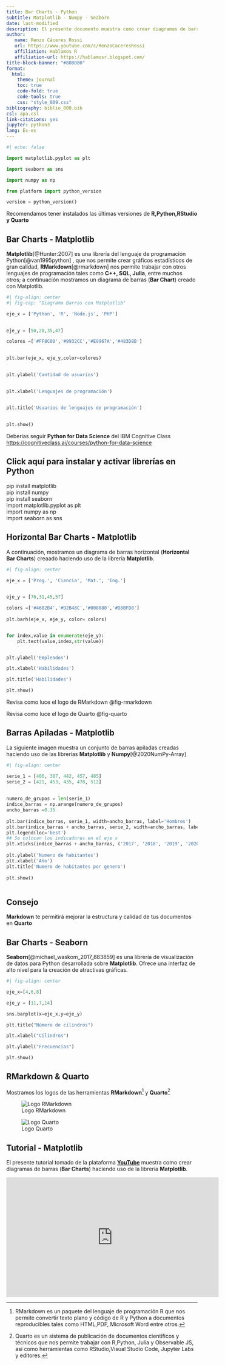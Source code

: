 ---
title: Bar Charts - Python
subtitle: Matplotlib - Numpy - Seaborn
date: last-modified
description: El presente documento muestra como crear diagramas de barras (Bar Chart) en el lenguaje de programación Python, haciendo uso de las librerías Matplotlib,Numpy y Seaborn.
author: 
   name: Renzo Cáceres Rossi
   url: https://www.youtube.com/c/RenzoCaceresRossi
   affiliation: Hablamos R
   affiliation-url: https://hablamosr.blogspot.com/
title-block-banner: "#808080"
format: 
  html:
    theme: journal
    toc: true
    code-fold: true
    code-tools: true
    css: "style_009.css"
bibliography: biblio_008.bib
csl: apa.csl
link-citations: yes  
jupyter: python3
lang: Es-es
---

```{python,include=FALSE}
#| echo: false

import matplotlib.pyplot as plt

import seaborn as sns

import numpy as np

from platform import python_version

version = python_version()

```



:::{.callout-note}
Recomendamos tener instalados las últimas versiones de **R,Python,RStudio y Quarto**
:::

<!-- Quarto nos permite trabajar con R,Python,Julia y Observable JS -->

## Bar Charts - Matplotlib

**Matplotlib**[@Hunter:2007] es una librería del lenguaje de programación Python[@van1995python] , que nos permite crear gráficos estadísticos de gran calidad, **RMarkdown**[@rmarkdown] nos permite trabajar con otros lenguajes de programación tales como **C++, SQL, Julia**, entre muchos otros; a continuación mostramos un diagrama de barras (**Bar Chart**) creado con Matplotlib.

```{python,results='hide',collapse=TRUE}

#| fig-align: center
#| fig-cap: "Diagrama Barras con Matplotlib"

eje_x = ['Python', 'R', 'Node.js', 'PHP']
 

eje_y = [50,20,35,47]

colores =['#FF8C00','#9932CC','#E9967A','#483D8B']
 

plt.bar(eje_x, eje_y,color=colores)
 

plt.ylabel('Cantidad de usuarios')
 

plt.xlabel('Lenguajes de programación')
 

plt.title('Usuarios de lenguajes de programación')
 

plt.show()


```


[Deberias seguir **Python for Data Science** del IBM Cognitive Class <https://cognitiveclass.ai/courses/python-for-data-science>{target=_blank}]{.aside}


:::{.callout-caution collapse="true"}
## Click aquí para instalar y activar librerías en Python
pip install matplotlib<br>
pip install numpy<br>
pip install seaborn<br>
import matplotlib.pyplot as plt <br>
import numpy as np <br>
import seaborn as sns 

:::

## Horizontal Bar Charts - Matplotlib

A continuación, mostramos un diagrama de barras horizontal (**Horizontal Bar Charts**) creaado haciendo uso de la librería **Matplotlib**.

```{python,results='hide',collapse=TRUE}

#| fig-align: center

eje_x = ['Prog.', 'Ciencia', 'Mat.', 'Ing.']
 

eje_y = [76,31,45,57]

colors =['#4682B4','#D2B48C','#008080','#D8BFD8']
 
plt.barh(eje_x, eje_y, color= colors)


for index,value in enumerate(eje_y):
    plt.text(value,index,str(value))


plt.ylabel('Empleados')

plt.xlabel('Habilidades')

plt.title('Habilidades')

plt.show()


```


Revisa como luce el logo de RMarkdown @fig-rmarkdown

Revisa como luce el logo de Quarto @fig-quarto

## Barras Apiladas - Matplotlib

La siguiente imagen muestra un conjunto de barras apiladas creadas haciendo uso de las librerías **Matplotlib** y **Numpy**[@2020NumPy-Array]

```{python,results='hide',collape=TRUE}
#| fig-align: center

serie_1 = [406, 387, 442, 457, 485]
serie_2 = [421, 453, 435, 478, 512]
 
 
numero_de_grupos = len(serie_1)
indice_barras = np.arange(numero_de_grupos)
ancho_barras =0.35
 
plt.bar(indice_barras, serie_1, width=ancho_barras, label='Hombres')
plt.bar(indice_barras + ancho_barras, serie_2, width=ancho_barras, label='Mujeres')
plt.legend(loc='best')
## Se colocan los indicadores en el eje x
plt.xticks(indice_barras + ancho_barras, ('2017', '2018', '2019', '2020','2021'))
 
plt.ylabel('Numero de habitantes')
plt.xlabel('Año')
plt.title('Numero de habitantes por genero')
 
plt.show()



```



:::{.callout-tip}
## Consejo

**Markdown** te permitirá mejorar la estructura y calidad de tus documentos en **Quarto**

:::

## Bar Charts - Seaborn

**Seaborn**[@michael_waskom_2017_883859] es una librería de visualización de datos para Python desarrollada sobre **Matplotlib**. 
Ofrece una interfaz de alto nivel para la creación de atractivas gráficas.

```{python,results='hide',collapse=TRUE}
#| fig-align: center

eje_x=[4,6,8]

eje_y = [11,7,14]

sns.barplot(x=eje_x,y=eje_y)

plt.title("Número de cilindros")

plt.xlabel("Cilindros")

plt.ylabel("Frecuencias")

plt.show()

```


## RMarkdown & Quarto

Mostramos los logos de las herramientas **RMarkdown**[^1] y **Quarto**[^2]


:::{layout-ncol=2}


![Logo RMarkdown](rmarkdown_logo_01.png){#fig-rmarkdown}

![Logo Quarto](quarto_logo_01.png){#fig-quarto}

:::


## Tutorial - Matplotlib

El presente tutorial tomado de la plataforma [**YouTube**](https://www.youtube.com/){target=_blank} muestra como crear diagramas de barras (**Bar Charts**) haciendo uso de la librería **Matplotlib**.

<center>

<iframe width="560" height="315" src="https://www.youtube.com/embed/jPre6LVvr5Q" title="YouTube video player" frameborder="0" allow="accelerometer; autoplay; clipboard-write; encrypted-media; gyroscope; picture-in-picture" allowfullscreen data-external=1></iframe>



</center>


[^1]: RMarkdown es un paquete del lenguaje de programación R que nos permite convertir texto plano y código de R y Python a documentos reproducibles tales como HTML,PDF, Microsoft Word entre otros.


[^2]: Quarto es un sistema de publicación de documentos científicos y técnicos que nos permite trabajar con R,Python, Julia y Observable JS, así como herramientas como RStudio,Visual Studio Code, Jupyter Labs y editores.






